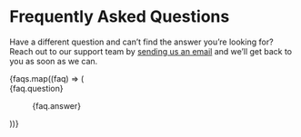 
# Frequently Asked Questions

Have a different question and can’t find the answer you’re looking for? Reach out to our support team by <a href="mailto:support@nextjs-sports.com" className="font-semibold text-skyfall-600 hover:text-skyfall-500">sending us an email</a> and we’ll get back to you as soon as we can.

<dl className="mt-10 space-y-8 divide-y divide-zinc-400">
	{faqs.map((faq) => (
		<div key={faq.id} className="pt-8 lg:grid lg:grid-cols-12 lg:gap-8">
			<dt className="text-base font-semibold leading-7 text-zinc-900 lg:col-span-5">
				{faq.question}
			</dt>
			<dd className="mt-4 lg:col-span-7 lg:mt-0">
				<p className="text-base leading-7 text-zinc-600">{faq.answer}</p>
			</dd>
		</div>
	))}
</dl>
